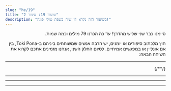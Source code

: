 ```yaml
---
slug: "he/19"
title: "שיעור 19: סיפור 2"
description: "בשיעור הזה נקרא דו שיח בשפת טוקי פונה!"
---
```



<div dir="rtl">

סיימנו כבר שני שליש מהדרך! עד כה הכרנו 79 מילים וכמה שמות.

חוץ מלכתוב סיפורים או יומנים, יש הרבה אנשים שמשוחחים ביניהם ב-Toki Pona, בין אם אונליין או במפגשים אמיתיים. לסיום החלק השני, אנחנו מזמינים אתכם לקרוא את השיחה הבאה:

<Tabbed id="1">
  <Message right sl="toki" m="שלום!" />
  <Message left sl="toki a!" m="היי!" />
  <Message right sl="sina pilin ala pilin pona?" m="את/ה מרגיש טוב?" />
  <Message left sl="pilin ala" m="לא :(" />
  <Message right sl="tan seme?" m="למה?" />
  <Message left sl="mi o pali suli a" m="יש לי הרבה עבודה לעשות!" />
  <Message left sl="wawa mi li lili" m="אין לי כח..." />
  <hr />
  <Message right sl="mi ken ala ken pana e pona?" m="אני יכול/ה לעזור?" />
  <Message left sl="ken a!" m="כן, את/ה יכול/ה!" />
  <Message left sl="o toki tawa mi" m="דבר/י איתי!" />
  <Message right sl="pona" m="אוקיי!" />
  <Message right sl="sina o pali seme?" m="מה את/ה צריך לעשות?" />
{/*<Message left sl="len mi mute li jaki" m="הרבה מהבגדים שלי מלוכלכים" />*/}
  <Message left sl="ijo mute li lon supa mi" m="יש הרבה דברים על השולחן שלי" />
  <Message left sl="poki lete mi li jo e ala" m="אין לי כלום במקרר" />
  <Message left sl="ilo seli mi li pakala" m="והתנור שלי מקולקל" />
  <Message right sl="a, sona!" m="אה, אני מבין!" />
  <hr />
  <Message right sl="o lukin e supa sina lon open" m="קודם כל תסתכל על השולחן שלך" />
  <Message right sl="seme o weka tan supa?" m="מה צריך להוריד מהשולחן?" />
  <Message right sl="seme o awen?" m="מה צריך להשאר?" />
  <Message left sl="pona" m="בסדר." />
  <Message left sl="mi lukin e ijo mute" m="אני רואה המון דברים." />
  <Message left sl="mi pana e ona tawa poki pona" m="אני מעביר אותם למגירות הנכונות." />
  <Message left sl="supa li kama pona tawa lukin" m="השולחן נהיה מסודר (נעים למבט)" />
  <Message right sl="pona a!" m="מצויין!" />
  <hr />
  <Message right sl="sina jo ala e moku anu seme?" m="אז אין לך בכלל אוכל?" />
  <Message left sl="jo ala" m="לא, אין לי :(" />
  <Message right sl="sina jo ala jo e mani?" m="יש לך כסף?" />
  <Message left sl="jo" m="כן" />
  <Message right sl="pona" m="יופי!" />
  <Message right sl="o tawa esun" m="לך לקנות" />
  <Message left sl="mi tawa" m="אני הולך" />
  <hr />
  <Message left sl="mi kama jo e moku" m="השגתי אוכל" />
  <Message right sl="wawa" m="מעולה!" />
  <Message left sl="tomo mi li awen lete a" m="אה, עדין קר מאד בחדר" />
  <Message right sl="sina ken ala ken pona e ilo?" m="תוכל/י לתקן את התנור?" />
  <Message left sl="ken ala" m="לא, לא אוכל" />
  <Message right sl="ike a" m="אוי לא!" />
  <Message right sl="o lon supa lape" m="כנס למיטה" />
  <Message right sl="o kepeken len" m="ותתכסה בשמיכה" />
  <Message left sl="a pona" m="אה, רעיון טוב" />
  <Message left sl="pona o tawa sina" m="תודה לך" />
</Tabbed>

</div>